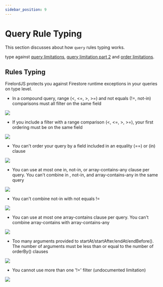 ```yaml
---
sidebar_position: 9
---
```


# Query Rule Typing

This section discusses about how `query` rules typing works.

type against [query limitations](https://firebase.google.com/docs/firestore/query-data/queries#query_limitations), [query limitation part 2](https://firebase.google.com/docs/firestore/query-data/queries#limitations) and [order limitations](https://firebase.google.com/docs/firestore/query-data/order-limit-data#limitations).


## Rules Typing

FirelordJS protects you against Firestore runtime exceptions in your queries on type level.

- In a compound query, range (<, <=, >, >=) and not equals (!=, not-in) comparisons must all filter on the same field

<Image
	src="/firelord/query1.png"
	text="FirelordJS displays which query rule you violated in the hint."
/>

- If you include a filter with a range comparison (<, <=, >, >=), your first ordering must be on the same field

<Image
	src="/firelord/query2.png"
	text="FirelordJS display what field path you should use in the hint."
/>

- You can't order your query by a field included in an equality (==) or (in) clause

<Image
	src="/firelord/query3.png"
	text="FirelordJS displays which query rule you violated in the hint."
/>

- You can use at most one in, not-in, or array-contains-any clause per query. You can't combine in , not-in, and array-contains-any in the same query

<Image
	src="/firelord/query4.png"
	text="FirelordJS displays which query rule you violated in the hint."
/>

- You can't combine not-in with not equals !=

<Image
	src="/firelord/query5.png"
	text="FirelordJS displays which query rule you violated in the hint."
/>

- You can use at most one array-contains clause per query. You can't combine array-contains with array-contains-any

<Image
	src="/firelord/query6.png"
	text="FirelordJS displays which query rule you violated in the hint."
/>

- Too many arguments provided to startAt/startAfter/endAt/endBefore(). The number of arguments must be less than or equal to the number of orderBy() clauses

<Image
	src="/firelord/query7.png"
	text="FirelordJS displays which query rule you violated in the hint."
/>

- You cannot use more than one '!=' filter (undocumented limitation)

<Image
	src="/firelord/query8.png"
	text="FirelordJS displays which query rule you violated in the hint."
/>
